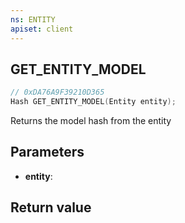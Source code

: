 ```yaml
---
ns: ENTITY
apiset: client
---
```

## GET_ENTITY_MODEL

```c
// 0xDA76A9F39210D365
Hash GET_ENTITY_MODEL(Entity entity);
```

Returns the model hash from the entity

## Parameters
* **entity**:

## Return value